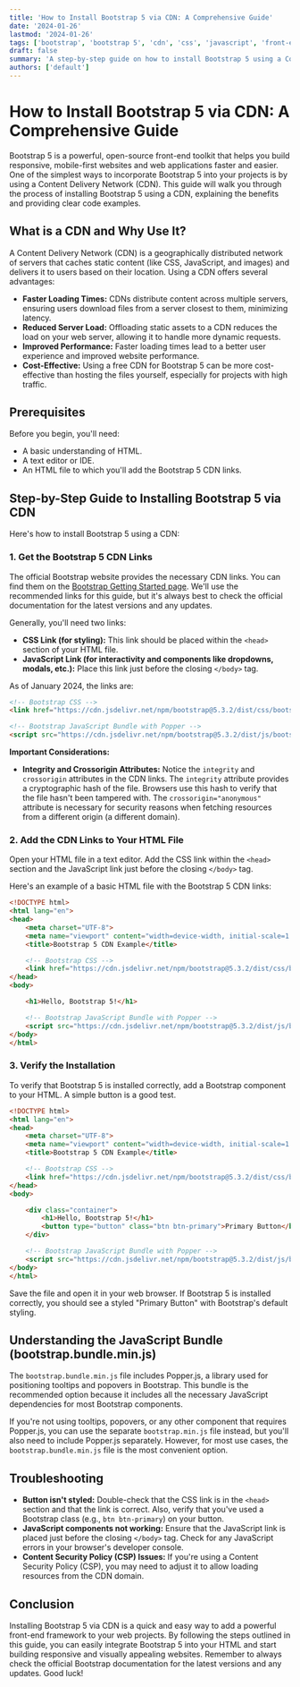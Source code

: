 ```yaml
---
title: 'How to Install Bootstrap 5 via CDN: A Comprehensive Guide'
date: '2024-01-26'
lastmod: '2024-01-26'
tags: ['bootstrap', 'bootstrap 5', 'cdn', 'css', 'javascript', 'front-end development', 'web development', 'installation guide']
draft: false
summary: 'A step-by-step guide on how to install Bootstrap 5 using a Content Delivery Network (CDN). Learn how to quickly integrate Bootstrap 5 into your web projects for responsive and mobile-first designs.'
authors: ['default']
---
```


# How to Install Bootstrap 5 via CDN: A Comprehensive Guide

Bootstrap 5 is a powerful, open-source front-end toolkit that helps you build responsive, mobile-first websites and web applications faster and easier. One of the simplest ways to incorporate Bootstrap 5 into your projects is by using a Content Delivery Network (CDN). This guide will walk you through the process of installing Bootstrap 5 using a CDN, explaining the benefits and providing clear code examples.

## What is a CDN and Why Use It?

A Content Delivery Network (CDN) is a geographically distributed network of servers that caches static content (like CSS, JavaScript, and images) and delivers it to users based on their location. Using a CDN offers several advantages:

*   **Faster Loading Times:** CDNs distribute content across multiple servers, ensuring users download files from a server closest to them, minimizing latency.
*   **Reduced Server Load:** Offloading static assets to a CDN reduces the load on your web server, allowing it to handle more dynamic requests.
*   **Improved Performance:** Faster loading times lead to a better user experience and improved website performance.
*   **Cost-Effective:** Using a free CDN for Bootstrap 5 can be more cost-effective than hosting the files yourself, especially for projects with high traffic.

## Prerequisites

Before you begin, you'll need:

*   A basic understanding of HTML.
*   A text editor or IDE.
*   An HTML file to which you'll add the Bootstrap 5 CDN links.

## Step-by-Step Guide to Installing Bootstrap 5 via CDN

Here's how to install Bootstrap 5 using a CDN:

### 1. Get the Bootstrap 5 CDN Links

The official Bootstrap website provides the necessary CDN links.  You can find them on the [Bootstrap Getting Started page](https://getbootstrap.com/docs/5.3/getting-started/introduction/). We'll use the recommended links for this guide, but it's always best to check the official documentation for the latest versions and any updates.

Generally, you'll need two links:

*   **CSS Link (for styling):** This link should be placed within the `<head>` section of your HTML file.
*   **JavaScript Link (for interactivity and components like dropdowns, modals, etc.):**  Place this link just before the closing `</body>` tag.

As of January 2024, the links are:

```html
<!-- Bootstrap CSS -->
<link href="https://cdn.jsdelivr.net/npm/bootstrap@5.3.2/dist/css/bootstrap.min.css" rel="stylesheet" integrity="sha384-T3c6CoIi6uLrA9TneNEoa7RxnatzjcDSCmG1MXxSR1GAsXEV/Dwwykc2MPK8M2HN" crossorigin="anonymous">

<!-- Bootstrap JavaScript Bundle with Popper -->
<script src="https://cdn.jsdelivr.net/npm/bootstrap@5.3.2/dist/js/bootstrap.bundle.min.js" integrity="sha384-C6RzsynM9kWDrMNeT87bh95OGNyZPhcTNXj1NW7RuBCsyN/o0jlpcV8Qyq46cDfL" crossorigin="anonymous"></script>
```

**Important Considerations:**

*   **Integrity and Crossorigin Attributes:** Notice the `integrity` and `crossorigin` attributes in the CDN links.  The `integrity` attribute provides a cryptographic hash of the file. Browsers use this hash to verify that the file hasn't been tampered with.  The `crossorigin="anonymous"` attribute is necessary for security reasons when fetching resources from a different origin (a different domain).

### 2. Add the CDN Links to Your HTML File

Open your HTML file in a text editor. Add the CSS link within the `<head>` section and the JavaScript link just before the closing `</body>` tag.

Here's an example of a basic HTML file with the Bootstrap 5 CDN links:

```html
<!DOCTYPE html>
<html lang="en">
<head>
    <meta charset="UTF-8">
    <meta name="viewport" content="width=device-width, initial-scale=1.0">
    <title>Bootstrap 5 CDN Example</title>

    <!-- Bootstrap CSS -->
    <link href="https://cdn.jsdelivr.net/npm/bootstrap@5.3.2/dist/css/bootstrap.min.css" rel="stylesheet" integrity="sha384-T3c6CoIi6uLrA9TneNEoa7RxnatzjcDSCmG1MXxSR1GAsXEV/Dwwykc2MPK8M2HN" crossorigin="anonymous">
</head>
<body>

    <h1>Hello, Bootstrap 5!</h1>

    <!-- Bootstrap JavaScript Bundle with Popper -->
    <script src="https://cdn.jsdelivr.net/npm/bootstrap@5.3.2/dist/js/bootstrap.bundle.min.js" integrity="sha384-C6RzsynM9kWDrMNeT87bh95OGNyZPhcTNXj1NW7RuBCsyN/o0jlpcV8Qyq46cDfL" crossorigin="anonymous"></script>
</body>
</html>
```

### 3. Verify the Installation

To verify that Bootstrap 5 is installed correctly, add a Bootstrap component to your HTML.  A simple button is a good test.

```html
<!DOCTYPE html>
<html lang="en">
<head>
    <meta charset="UTF-8">
    <meta name="viewport" content="width=device-width, initial-scale=1.0">
    <title>Bootstrap 5 CDN Example</title>

    <!-- Bootstrap CSS -->
    <link href="https://cdn.jsdelivr.net/npm/bootstrap@5.3.2/dist/css/bootstrap.min.css" rel="stylesheet" integrity="sha384-T3c6CoIi6uLrA9TneNEoa7RxnatzjcDSCmG1MXxSR1GAsXEV/Dwwykc2MPK8M2HN" crossorigin="anonymous">
</head>
<body>

    <div class="container">
        <h1>Hello, Bootstrap 5!</h1>
        <button type="button" class="btn btn-primary">Primary Button</button>
    </div>

    <!-- Bootstrap JavaScript Bundle with Popper -->
    <script src="https://cdn.jsdelivr.net/npm/bootstrap@5.3.2/dist/js/bootstrap.bundle.min.js" integrity="sha384-C6RzsynM9kWDrMNeT87bh95OGNyZPhcTNXj1NW7RuBCsyN/o0jlpcV8Qyq46cDfL" crossorigin="anonymous"></script>
</body>
</html>
```

Save the file and open it in your web browser. If Bootstrap 5 is installed correctly, you should see a styled "Primary Button" with Bootstrap's default styling.

## Understanding the JavaScript Bundle (bootstrap.bundle.min.js)

The `bootstrap.bundle.min.js` file includes Popper.js, a library used for positioning tooltips and popovers in Bootstrap. This bundle is the recommended option because it includes all the necessary JavaScript dependencies for most Bootstrap components.

If you're not using tooltips, popovers, or any other component that requires Popper.js, you can use the separate `bootstrap.min.js` file instead, but you'll also need to include Popper.js separately.  However, for most use cases, the `bootstrap.bundle.min.js` file is the most convenient option.

## Troubleshooting

*   **Button isn't styled:** Double-check that the CSS link is in the `<head>` section and that the link is correct.  Also, verify that you've used a Bootstrap class (e.g., `btn btn-primary`) on your button.
*   **JavaScript components not working:** Ensure that the JavaScript link is placed just before the closing `</body>` tag. Check for any JavaScript errors in your browser's developer console.
*   **Content Security Policy (CSP) Issues:** If you're using a Content Security Policy (CSP), you may need to adjust it to allow loading resources from the CDN domain.

## Conclusion

Installing Bootstrap 5 via CDN is a quick and easy way to add a powerful front-end framework to your web projects. By following the steps outlined in this guide, you can easily integrate Bootstrap 5 into your HTML and start building responsive and visually appealing websites. Remember to always check the official Bootstrap documentation for the latest versions and any updates.  Good luck!